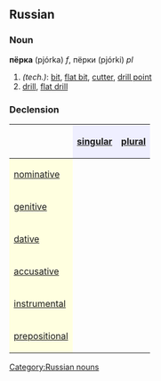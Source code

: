 ==Russian==
[[Category:Russian nouns]]
===Noun===
'''пёрка''' (pjórka) ''f'', пёрки (pjórki) ''pl''

#''(tech.)'': [[bit]], [[flat bit]], [[cutter]], [[drill point]]
# [[drill]], [[flat drill]]

===Declension===
{| border="1" cellpadding="4" cellspacing="0"
!
! style="background-color: #EFEFFF" align="center"|[[singular]]
! style="background-color: #EFEFFF" align="center"|[[plural]]
|-
! style="background-color: #FFFFE0" align="left"|[[nominative case|nominative]]
| align="center"|{{RUchar|пёрка}}
| align="center"|{{RUchar|пёрки}}
|-
! style="background-color: #FFFFE0" align="left"|[[genitive case|genitive]]
| align="center"|{{RUchar|пёрки}}
| align="center"|{{RUchar|пёрок}}
|-
! style="background-color: #FFFFE0" align="left"|[[dative case|dative]]
| align="center"|{{RUchar|пёрке}}
| align="center"|{{RUchar|пёркам}}
|-
! style="background-color: #FFFFE0" align="left"|[[accusative case|accusative]]
| align="center"|{{RUchar|пёрку}}
| align="center"|{{RUchar|пёрки}}
|-
! style="background-color: #FFFFE0" align="left"|[[instrumental case|instrumental]]
| align="center"|{{RUchar|пёркой, пёркою}}
| align="center"|{{RUchar|пёрками}}
|-
! style="background-color: #FFFFE0" align="left"|[[prepositional case|prepositional]]
| align="center"|{{RUchar|о пёрке}}
| align="center"|{{RUchar|о пёрках}}
|}